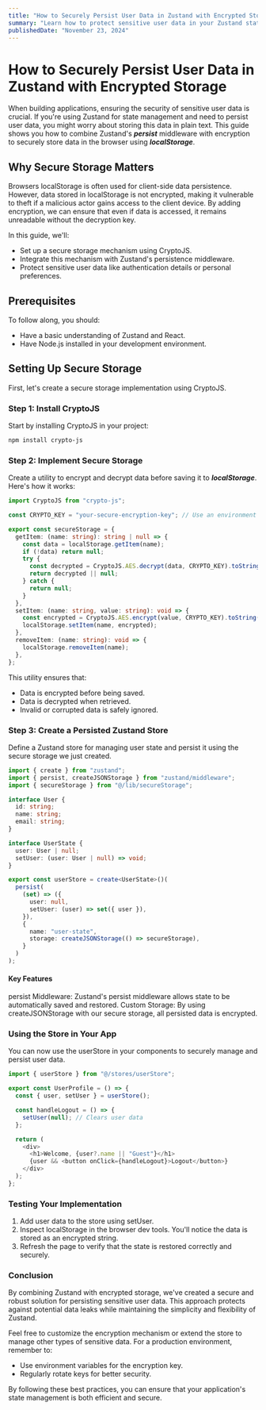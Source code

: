 ```yaml
---
title: "How to Securely Persist User Data in Zustand with Encrypted Storage"
summary: "Learn how to protect sensitive user data in your Zustand state management using a secure, encrypted storage solution. This tutorial demonstrates step-by-step how to integrate CryptoJS encryption with Zustand's persistence middleware for enhanced security."
publishedDate: "November 23, 2024"
---
```


# How to Securely Persist User Data in Zustand with Encrypted Storage
When building applications, ensuring the security of sensitive user data is crucial. If you're using Zustand for state management and need to persist user data, you might worry about storing this data in plain text. This guide shows you how to combine Zustand's ***persist*** middleware with encryption to securely store data in the browser using ***localStorage***.

## Why Secure Storage Matters
Browsers localStorage is often used for client-side data persistence. However, data stored in localStorage is not encrypted, making it vulnerable to theft if a malicious actor gains access to the client device. By adding encryption, we can ensure that even if data is accessed, it remains unreadable without the decryption key.

In this guide, we'll:
- Set up a secure storage mechanism using CryptoJS.
- Integrate this mechanism with Zustand's persistence middleware.
- Protect sensitive user data like authentication details or personal preferences.

## Prerequisites
To follow along, you should:
- Have a basic understanding of Zustand and React.
- Have Node.js installed in your development environment.

## Setting Up Secure Storage
First, let's create a secure storage implementation using CryptoJS.

### Step 1: Install CryptoJS
Start by installing CryptoJS in your project:

```bash
npm install crypto-js
```

### Step 2: Implement Secure Storage
Create a utility to encrypt and decrypt data before saving it to ***localStorage***. Here's how it works:
```ts
import CryptoJS from "crypto-js";

const CRYPTO_KEY = "your-secure-encryption-key"; // Use an environment variable in production!

export const secureStorage = {
  getItem: (name: string): string | null => {
    const data = localStorage.getItem(name);
    if (!data) return null;
    try {
      const decrypted = CryptoJS.AES.decrypt(data, CRYPTO_KEY).toString(CryptoJS.enc.Utf8);
      return decrypted || null;
    } catch {
      return null;
    }
  },
  setItem: (name: string, value: string): void => {
    const encrypted = CryptoJS.AES.encrypt(value, CRYPTO_KEY).toString();
    localStorage.setItem(name, encrypted);
  },
  removeItem: (name: string): void => {
    localStorage.removeItem(name);
  },
};
```


This utility ensures that:

- Data is encrypted before being saved.
- Data is decrypted when retrieved.
- Invalid or corrupted data is safely ignored.

### Step 3: Create a Persisted Zustand Store

Define a Zustand store for managing user state and persist it using the secure storage we just created.

```ts
import { create } from "zustand";
import { persist, createJSONStorage } from "zustand/middleware";
import { secureStorage } from "@/lib/secureStorage";

interface User {
  id: string;
  name: string;
  email: string;
}

interface UserState {
  user: User | null;
  setUser: (user: User | null) => void;
}

export const userStore = create<UserState>()(
  persist(
    (set) => ({
      user: null,
      setUser: (user) => set({ user }),
    }),
    {
      name: "user-state",
      storage: createJSONStorage(() => secureStorage),
    }
  )
);
```


#### Key Features

persist Middleware: Zustand's persist middleware allows state to be automatically saved and restored.
Custom Storage: By using createJSONStorage with our secure storage, all persisted data is encrypted.

### Using the Store in Your App
You can now use the userStore in your components to securely manage and persist user data.

```ts
import { userStore } from "@/stores/userStore";

export const UserProfile = () => {
  const { user, setUser } = userStore();

  const handleLogout = () => {
    setUser(null); // Clears user data
  };

  return (
    <div>
      <h1>Welcome, {user?.name || "Guest"}</h1>
      {user && <button onClick={handleLogout}>Logout</button>}
    </div>
  );
};
```

### Testing Your Implementation
1. Add user data to the store using setUser.
2. Inspect localStorage in the browser dev tools. You'll notice the data is stored as an encrypted string.
3. Refresh the page to verify that the state is restored correctly and securely.

### Conclusion
By combining Zustand with encrypted storage, we've created a secure and robust solution for persisting sensitive user data. This approach protects against potential data leaks while maintaining the simplicity and flexibility of Zustand.

Feel free to customize the encryption mechanism or extend the store to manage other types of sensitive data. For a production environment, remember to:

- Use environment variables for the encryption key.
- Regularly rotate keys for better security.

By following these best practices, you can ensure that your application's state management is both efficient and secure.
